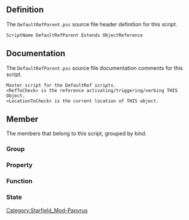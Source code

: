 {{Script_Object_Summary
| title = DefaultRefParent
| name = [[SFM:Script-DefaultRefParent|DefaultRefParent]]
| extends = [[SFM:Script-ObjectReference|ObjectReference]] → [[SFM:Script-Form|Form]] → [[SFM:Script-ScriptObject|ScriptObject]]
}}


== Definition ==
The <code>DefaultRefParent.psc</code> source file header definition for this script.

<source lang="papyrus">
ScriptName DefaultRefParent Extends ObjectReference
</source>


== Documentation ==
The <code>DefaultRefParent.psc</code> source file documentation comments for this script.

<source>
Master script for the DefaultRef scripts.
<RefToCheck> is the reference activating/triggering/verbing THIS Object.
<LocationToCheck> is the current location of THIS object.
</source>


== Member ==
The members that belong to this script, grouped by kind.

=== Group ===
{{Script_Object_Member_Summary
| title = Quest_Properties
| script = [[SFM:Script-DefaultRefParent|DefaultRefParent]]
| name = [[SFM:Script-DefaultRefParent/Quest_Properties|Quest_Properties]]
| kind = Group
}}

{{Script_Object_Member_Summary
| title = Script_Specific_Properties
| script = [[SFM:Script-DefaultRefParent|DefaultRefParent]]
| name = [[SFM:Script-DefaultRefParent/Script_Specific_Properties|Script_Specific_Properties]]
| kind = Group
}}

{{Script_Object_Member_Summary
| title = RefToCheck_Optional_Properties
| script = [[SFM:Script-DefaultRefParent|DefaultRefParent]]
| name = [[SFM:Script-DefaultRefParent/RefToCheck_Optional_Properties|RefToCheck_Optional_Properties]]
| kind = Group
}}

{{Script_Object_Member_Summary
| title = LocationToCheck_Optional_Properties
| script = [[SFM:Script-DefaultRefParent|DefaultRefParent]]
| name = [[SFM:Script-DefaultRefParent/LocationToCheck_Optional_Properties|LocationToCheck_Optional_Properties]]
| kind = Group
}}

{{Script_Object_Member_Summary
| title = Optional_Properties
| script = [[SFM:Script-DefaultRefParent|DefaultRefParent]]
| name = [[SFM:Script-DefaultRefParent/Optional_Properties|Optional_Properties]]
| kind = Group
}}

{{Script_Object_Member_Summary
| title = Actor_Only_Properties
| script = [[SFM:Script-DefaultRefParent|DefaultRefParent]]
| name = [[SFM:Script-DefaultRefParent/Actor_Only_Properties|Actor_Only_Properties]]
| kind = Group
| documentation = These properties only matter if THIS object is an Actor
}}

{{Script_Object_Member_Summary
| title = Debug_Properties
| script = [[SFM:Script-DefaultRefParent|DefaultRefParent]]
| name = [[SFM:Script-DefaultRefParent/Debug_Properties|Debug_Properties]]
| kind = Group
}}

=== Property ===
{{Script_Object_Member_Summary
| title = SkipBusyState
| script = [[SFM:Script-DefaultRefParent|DefaultRefParent]]
| name = [[SFM:Script-DefaultRefParent/SkipBusyState|SkipBusyState]]
| kind = Property
| flags = Auto Hidden
| returns = bool
| parameters = false
| documentation = HIDDEN PROPERTIES TO BE SET BY CHIDLREN
}}

=== Function ===
{{Script_Object_Member_Summary
| title = CheckAndSetStageAndCallDoSpecificThing
| script = [[SFM:Script-DefaultRefParent|DefaultRefParent]]
| name = [[SFM:Script-DefaultRefParent/CheckAndSetStageAndCallDoSpecificThing|CheckAndSetStageAndCallDoSpecificThing]]
| kind = Function
| parameters = DefaultScriptFunctions:ParentScriptFunctionParams ParentScriptFunctionParams
}}

{{Script_Object_Member_Summary
| title = RegisterOnHitFilters
| script = [[SFM:Script-DefaultRefParent|DefaultRefParent]]
| name = [[SFM:Script-DefaultRefParent/RegisterOnHitFilters|RegisterOnHitFilters]]
| kind = Function
| documentation = Called by Children Scripts when they need to register for On Hit events
}}

{{Script_Object_Member_Summary
| title = GetPlayerOnly
| script = [[SFM:Script-DefaultRefParent|DefaultRefParent]]
| name = [[SFM:Script-DefaultRefParent/GetPlayerOnly|GetPlayerOnly]]
| kind = Function
| returns = bool
| documentation = OVERRIDE THIS IN CHILD SCRIPT
This function should usually return the value of the child script's "PlayerOnly" property.
(We do this because different children will want different default values for that property and so need to define the property on themselves, but we want all the functions to live on the inital ancestor parent script.)
}}

{{Script_Object_Member_Summary
| title = GetReferencesToCheckAgainst
| script = [[SFM:Script-DefaultRefParent|DefaultRefParent]]
| name = [[SFM:Script-DefaultRefParent/GetReferencesToCheckAgainst|GetReferencesToCheckAgainst]]
| kind = Function
| returns = ObjectReference[]
| documentation = OVERRIDE THIS IN CHILD SCRIPT
This function should usually return the value of the child script's "ReferencesToCheckAgainst" property.
(We do this because different children may or may not want these properties, but we want all the functions to live on the inital ancestor parent script.)
}}

{{Script_Object_Member_Summary
| title = GetAliasesToCheckAgainst
| script = [[SFM:Script-DefaultRefParent|DefaultRefParent]]
| name = [[SFM:Script-DefaultRefParent/GetAliasesToCheckAgainst|GetAliasesToCheckAgainst]]
| kind = Function
| returns = ReferenceAlias[]
| documentation = OVERRIDE THIS IN CHILD SCRIPT
This function should usually return the value of the child script's "AliasesToCheckAgainst" property.
(We do this because different children may or may not want these properties, but we want all the functions to live on the inital ancestor parent script.)
}}

{{Script_Object_Member_Summary
| title = GetFactionsToCheckAgainst
| script = [[SFM:Script-DefaultRefParent|DefaultRefParent]]
| name = [[SFM:Script-DefaultRefParent/GetFactionsToCheckAgainst|GetFactionsToCheckAgainst]]
| kind = Function
| returns = Faction[]
| documentation = OVERRIDE THIS IN CHILD SCRIPT
This function should usually return the value of the child script's "FactionsToCheckAgainst" property.
(We do this because different children may or may not want these properties, but we want all the functions to live on the inital ancestor parent script.)
}}

{{Script_Object_Member_Summary
| title = GetLocationsToCheckAgainst
| script = [[SFM:Script-DefaultRefParent|DefaultRefParent]]
| name = [[SFM:Script-DefaultRefParent/GetLocationsToCheckAgainst|GetLocationsToCheckAgainst]]
| kind = Function
| returns = Location[]
| documentation = OVERRIDE THIS IN CHILD SCRIPT
This function should usually return the value of the child script's "LocationsToCheckAgainst" property.
(We do this because different children may or may not want these properties, but we want all the functions to live on the inital ancestor parent script.)
}}

{{Script_Object_Member_Summary
| title = GetLocationAliasesToCheckAgainst
| script = [[SFM:Script-DefaultRefParent|DefaultRefParent]]
| name = [[SFM:Script-DefaultRefParent/GetLocationAliasesToCheckAgainst|GetLocationAliasesToCheckAgainst]]
| kind = Function
| returns = LocationAlias[]
| documentation = OVERRIDE THIS IN CHILD SCRIPT
This function should usually return the value of the child script's "LocationAliasesToCheckAgainst" property.
(We do this because different children may or may not want these properties, but we want all the functions to live on the inital ancestor parent script.)
}}

{{Script_Object_Member_Summary
| title = GetLocationMatchIfChild
| script = [[SFM:Script-DefaultRefParent|DefaultRefParent]]
| name = [[SFM:Script-DefaultRefParent/GetLocationMatchIfChild|GetLocationMatchIfChild]]
| kind = Function
| returns = bool
| documentation = OVERRIDE THIS IN CHILD SCRIPT
This function should usually return the value of the child script's "LocationMatchIfChild" property.
(We do this because different children may or may not want these properties, but we want all the functions to live on the inital ancestor parent script.)
}}

{{Script_Object_Member_Summary
| title = GetRefsToDoSpecificThingsWith
| script = [[SFM:Script-DefaultRefParent|DefaultRefParent]]
| name = [[SFM:Script-DefaultRefParent/GetRefsToDoSpecificThingsWith|GetRefsToDoSpecificThingsWith]]
| kind = Function
| returns = ObjectReference[]
| documentation = OVERRIDE THIS IN CHILD SCRIPT
for each item in here, DoSpecificThing will be called, with each reference in the array as DoSpecificThing's RefToDoThingWith param.
}}

{{Script_Object_Member_Summary
| title = DoSpecificThing
| script = [[SFM:Script-DefaultRefParent|DefaultRefParent]]
| name = [[SFM:Script-DefaultRefParent/DoSpecificThing|DoSpecificThing]]
| kind = Function
| parameters = DefaultScriptFunctions:ParentScriptFunctionParams ParentScriptFunctionParams, ObjectReference RefToDoThingWith = none, bool LastRefToDoThingWith = true
| documentation = OVERRIDE THIS IN CHILD SCRIPT
}}

=== State ===
{{Script_Object_Member_Summary
| title = Busy
| script = [[SFM:Script-DefaultRefParent|DefaultRefParent]]
| name = [[SFM:Script-DefaultRefParent/Busy|Busy]]
| kind = State
}}

{{Script_Object_Member_Summary
| title = Done
| script = [[SFM:Script-DefaultRefParent|DefaultRefParent]]
| name = [[SFM:Script-DefaultRefParent/Done|Done]]
| kind = State
}}


[[Category:Starfield_Mod-Papyrus]]
